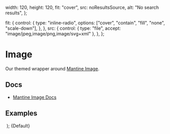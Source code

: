 
  width: 120,
  height: 120,
  fit: "cover",
  src: noResultsSource,
  alt: "No search results",
};

  fit: {
    control: {
      type: "inline-radio",
      options: ["cover", "contain", "fill", "none", "scale-down"],
    },
  },
  src: {
    control: { type: "file", accept: "image/jpeg,image/png,image/svg+xml" },
  },
};

<Meta
  title="Data display/Image"
  component={Image}
  args={args}
  argTypes={argTypes}
/>

# Image

Our themed wrapper around [Mantine Image](https://v6.mantine.dev/core/image/).

## Docs

- [Mantine Image Docs](https://v6.mantine.dev/core/image/)

## Examples

  <Box maw="20rem">
    <Image {...args} />
  </Box>
);


<Canvas>
  <Story name="Default">{Default}</Story>
</Canvas>
